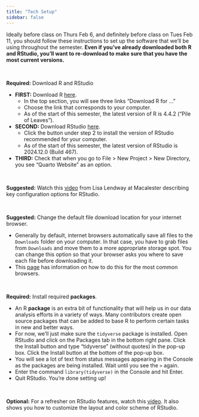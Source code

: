 ```yaml
---
title: "Tech Setup"
sidebar: false
---
```


Ideally before class on Thurs Feb 6, and definitely before class on Tues Feb 11, you should follow these instructions to set up the software that we'll be using throughout the semester. **Even if you've already downloaded both R and RStudio, you'll want to re-download to make sure that you have the most current versions.**

<br>

**Required:** Download R and RStudio

- **FIRST:** Download R [here](https://cran.rstudio.com/).
    - In the top section, you will see three links "Download R for ..."
    - Choose the link that corresponds to your computer.
    - As of the start of this semester, the latest version of R is 4.4.2 (“Pile of Leaves”).
- **SECOND:** Download RStudio [here](https://posit.co/download/rstudio-desktop/#download).
    - Click the button under step 2 to install the version of RStudio recommended for your computer.
    - As of the start of this semester, the latest version of RStudio is 2024.12.0 (Build 467).
- **THIRD:** Check that when you go to File > New Project > New Directory, you see "Quarto Website" as an option.

<br>

**Suggested:** Watch this [video](https://www.youtube.com/watch?v=LJiRSPoe8r0) from Lisa Lendway at Macalester describing key configuration options for RStudio.

<br>

**Suggested:** Change the default file download location for your internet browser.

- Generally by default, internet browsers automatically save all files to the `Downloads` folder on your computer. In that case, you have to grab files from `Downloads` and move them to a more appropriate storage spot. You can change this option so that your browser asks you where to save each file before downloading it.
- This [page](https://www.online-tech-tips.com/computer-tips/change-default-download-folder-location-on-any-web-browser/) has information on how to do this for the most common browsers.

<br>

**Required:** Install required **packages**.

- An R **package** is an extra bit of functionality that will help us in our data analysis efforts in a variety of ways.  Many contributors create open source packages that can be added to base R to perform certain tasks in new and better ways.
- For now, we'll just make sure the `tidyverse` package is installed.  Open RStudio and click on  the Packages tab in the bottom right pane.  Click the Install button and type "tidyverse" (without quotes) in the pop-up box.  Click the Install button at the bottom of the pop-up box. 
- You will see a lot of text from status messages appearing in the Console as the packages are being installed. Wait until you see the `> ` again.
- Enter the command `library(tidyverse)` in the Console and hit Enter.    
- Quit RStudio. You're done setting up!

<br> 

**Optional:** For a refresher on RStudio features, watch this [video](https://www.youtube.com/watch?v=HWnanydsBCs). It also shows you how to customize the layout and color scheme of RStudio.


